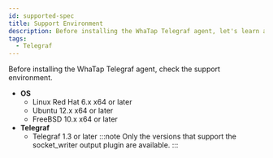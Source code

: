 ```yaml
---
id: supported-spec
title: Support Environment
description: Before installing the WhaTap Telegraf agent, let's learn about the support environments.
tags:
  - Telegraf
---
```


Before installing the WhaTap Telegraf agent, check the support environment. 

-   **OS**
    -   Linux Red Hat 6.x x64 or later
    -   Ubuntu 12.x x64 or later
    -   FreeBSD 10.x x64 or later
-   **Telegraf**
    -   Telegraf 1.3 or later 
        :::note
        Only the versions that support the socket_writer output plugin are available.
        :::
